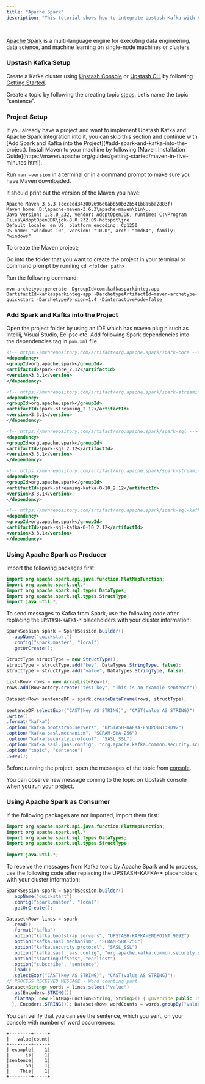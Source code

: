 ```yaml
---
title: "Apache Spark"
description: "This tutorial shows how to integrate Upstash Kafka with Apache Spark"

---
```


[Apache Spark](https://spark.apache.org/) is a multi-language engine for executing data engineering, data science, and machine learning on single-node machines or clusters.

### Upstash Kafka Setup

Create a Kafka cluster using [Upstash Console](https://console.upstash.com/) or [Upstash CLI](https://github.com/upstash/cli) by following [Getting Started](https://docs.upstash.com/kafka).

Create a topic by following the creating topic [steps](https://docs.upstash.com/kafka#create-a-topic). Let’s name the topic “sentence”.

### Project Setup

<Info>
If you already have a project and want to implement Upstash Kafka and Apache Spark integration into it, you can skip this section and continue with [Add Spark and Kafka into the Project](#add-spark-and-kafka-into-the-project).
</Info>
Install Maven to your machine by following [Maven Installation Guide](https://maven.apache.org/guides/getting-started/maven-in-five-minutes.html).

Run `mvn –version` in a terminal or in a command prompt to make sure you have Maven downloaded.

It should print out the version of the Maven you have:

```
Apache Maven 3.6.3 (cecedd343002696d0abb50b32b541b8a6ba2883f)
Maven home: D:\apache-maven-3.6.3\apache-maven\bin\..
Java version: 1.8.0_232, vendor: AdoptOpenJDK, runtime: C:\Program Files\AdoptOpenJDK\jdk-8.0.232.09-hotspot\jre
Default locale: en_US, platform encoding: Cp1250
OS name: "windows 10", version: "10.0", arch: "amd64", family: "windows"
```

To create the Maven project;

Go into the folder that you want to create the project in your terminal or command prompt by running `cd <folder path>`

Run the following command:

```
mvn archetype:generate -DgroupId=com.kafkasparkinteg.app -DartifactId=kafkasparkinteg-app -DarchetypeArtifactId=maven-archetype-quickstart -DarchetypeVersion=1.4 -DinteractiveMode=false
```

### Add Spark and Kafka into the Project

Open the project folder by using an IDE which has maven plugin such as Intellij, Visual Studio, Eclipse etc. Add following Spark dependencies into the dependencies tag in `pom.xml` file.

``` xml
<!-- https://mvnrepository.com/artifact/org.apache.spark/spark-core -->
<dependency>
<groupId>org.apache.spark</groupId>
<artifactId>spark-core_2.12</artifactId>
<version>3.3.1</version>
</dependency>

<!-- https://mvnrepository.com/artifact/org.apache.spark/spark-streaming -->
<dependency>
<groupId>org.apache.spark</groupId>
<artifactId>spark-streaming_2.12</artifactId>
<version>3.3.1</version>
</dependency>

<!-- https://mvnrepository.com/artifact/org.apache.spark/spark-sql -->
<dependency>
<groupId>org.apache.spark</groupId>
<artifactId>spark-sql_2.12</artifactId>
<version>3.3.1</version>
</dependency>

<!-- https://mvnrepository.com/artifact/org.apache.spark/spark-streaming-kafka-0-10 -->
<dependency>
<groupId>org.apache.spark</groupId>
<artifactId>spark-streaming-kafka-0-10_2.12</artifactId>
<version>3.3.1</version>
</dependency>

<!-- https://mvnrepository.com/artifact/org.apache.spark/spark-sql-kafka-0-10 -->
<dependency>
<groupId>org.apache.spark</groupId>
<artifactId>spark-sql-kafka-0-10_2.12</artifactId>
<version>3.3.1</version>
</dependency>
```

### Using Apache Spark as Producer

Import the following packages first:

``` java
import org.apache.spark.api.java.function.FlatMapFunction;  
import org.apache.spark.sql.*;  
import org.apache.spark.sql.types.DataTypes;  
import org.apache.spark.sql.types.StructType;  
import java.util.*;
```

To send messages to Kafka from Spark, use the following code after replacing the `UPSTASH-KAFKA-*` placeholders with your cluster information:

```java
SparkSession spark = SparkSession.builder()  
  .appName("quickstart")  
  .config("spark.master", "local")  
  .getOrCreate();

StructType structType = new StructType();  
structType = structType.add("key", DataTypes.StringType, false);  
structType = structType.add("value", DataTypes.StringType, false);  
  
List<Row> rows = new ArrayList<Row>();  
rows.add(RowFactory.create("test key", "This is an example sentence"));  
  
Dataset<Row> sentenceDF = spark.createDataFrame(rows, structType);  
  
sentenceDF.selectExpr("CAST(key AS STRING)", "CAST(value AS STRING)")  
.write()  
.format("kafka")  
.option("kafka.bootstrap.servers", "UPSTASH-KAFKA-ENDPOINT:9092")  
.option("kafka.sasl.mechanism", "SCRAM-SHA-256")  
.option("kafka.security.protocol", "SASL_SSL")  
.option("kafka.sasl.jaas.config", "org.apache.kafka.common.security.scram.ScramLoginModule required username=\"UPSTASH-KAFKA-USERNAME\" password=\"UPSTASH-KAFKA-PASSWORD\";")  
.option("topic", "sentence")  
.save();  
```

Before running the project, open the messages of the topic from [console](https://console.upstash.com).

You can observe new message coming to the topic on Upstash console when you run your project.


### Using Apache Spark as Consumer

If the following packages are not imported, import them first:

```java
import org.apache.spark.api.java.function.FlatMapFunction;  
import org.apache.spark.sql.*;  
import org.apache.spark.sql.types.DataTypes;  
import org.apache.spark.sql.types.StructType;  
  
import java.util.*;
```

To receive the messages from Kafka topic by Apache Spark and to process, use the following code after replacing the UPSTASH-KAFKA-* placeholders with your cluster information:

```java
SparkSession spark = SparkSession.builder()  
  .appName("quickstart")  
  .config("spark.master", "local")  
  .getOrCreate();

Dataset<Row> lines = spark  
  .read()  
  .format("kafka")  
  .option("kafka.bootstrap.servers", "UPSTASH-KAFKA-ENDPOINT:9092")  
  .option("kafka.sasl.mechanism", "SCRAM-SHA-256")  
  .option("kafka.security.protocol", "SASL_SSL")  
  .option("kafka.sasl.jaas.config", "org.apache.kafka.common.security.scram.ScramLoginModule required username=\"UPSTASH-KAFKA-USERNAME\" password=\"UPSTASH-KAFKA-PASSWORD\";")  
  .option("startingOffsets", "earliest")  
  .option("subscribe", "sentence")  
  .load()  
  .selectExpr("CAST(key AS STRING)", "CAST(value AS STRING)");  
// PROCESS RECEIVED MESSAGE - Word counting part 
Dataset<String> words = lines.select("value")  
  .as(Encoders.STRING())  
  .flatMap( new FlatMapFunction<String, String>() { @Override public Iterator<String> call(String x) { return Arrays.asList(x.split(" ")).iterator(); }  
  }, Encoders.STRING()); Dataset<Row> wordCounts = words.groupBy("value").count(); wordCounts.show();
```

You can verify that you can see the sentence, which you sent, on your console with number of word occurrences:

```
+--------+-----+
|   value|count|
+--------+-----+
| example|    1|
|      is|    1|
|sentence|    1|
|      an|    1|
|    This|    1|
+--------+-----+
```



